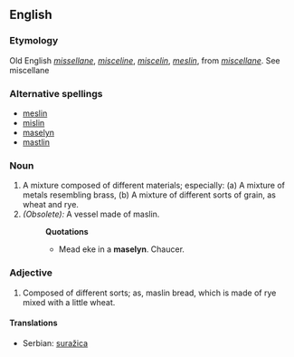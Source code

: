 ==English==

===Etymology===
Old English ''[[missellane]]'', ''[[misceline]]'', ''[[miscelin]]'', ''[[meslin]]'', from ''[[miscellane]]''. See miscellane

===Alternative spellings===
*[[meslin]]
*[[mislin]]
*[[maselyn]]
*[[mastlin]]

===Noun===
{{en-noun|maslins}}

# A mixture composed of different materials; especially: (a) A mixture of metals resembling brass, (b) A mixture of different sorts of grain, as wheat and rye.
# ''(Obsolete):'' A vessel made of maslin.
#:'''Quotations'''
#:*Mead eke in a '''maselyn'''. Chaucer.

===Adjective===
{{en-adj}}
# Composed of different sorts; as, maslin bread, which is made of rye mixed with a little wheat.

====Translations====
*Serbian: [[suražica]]